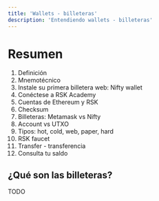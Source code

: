 ---
title: 'Wallets - billeteras'
description: 'Entendiendo wallets - billeteras'
---

# Resumen

1. Definición
2. Mnemotécnico
3. Instale su primera billetera web: Nifty wallet
4. Conéctese a RSK Academy
5. Cuentas de Ethereum y RSK
6. Checksum
7. Billeteras: Metamask vs Nifty 
8. Account vs UTXO
9. Tipos: hot, cold, web, paper, hard
10. RSK faucet
11. Transfer - transferencia
12. Consulta tu saldo

## ¿Qué son las billeteras?

TODO

